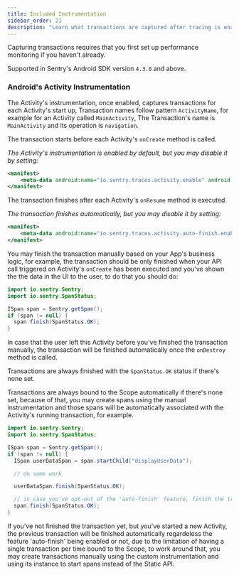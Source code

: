 ```yaml
---
title: Included Instrumentation
sidebar_order: 21
description: "Learn what transactions are captured after tracing is enabled."
---
```


<Note>

Capturing transactions requires that you first <PlatformLink to="/performance/">set up performance monitoring</PlatformLink> if you haven't already.

</Note>

<Note>

Supported in Sentry's Android SDK version `4.3.0` and above.

</Note>

### Android's Activity Instrumentation

The Activity's instrumentation, once enabled, captures transactions for each Activity's start up, Transaction names follow pattern `ActivityName`, for example for an Activity called `MainActivity`, The Transaction's name is `MainActivity` and its operation is `navigation`.

The transaction starts before each Activity's `onCreate` method is called.

_The Activity's instrumentation is enabled by default, but you may disable it by setting:_

```xml {filename:AndroidManifest.xml}
<manifest>
    <meta-data android:name="io.sentry.traces.activity.enable" android:value="false" />
</manifest>
```

The transaction finishes after each Activity's `onResume` method is executed.

_The transaction finishes automatically, but you may disable it by setting:_

```xml {filename:AndroidManifest.xml}
<manifest>
    <meta-data android:name="io.sentry.traces.activity.auto-finish.enable" android:value="false" />
</manifest>
```

You may finish the transaction manually based on your App's business logic, for example, the transaction should be only finished when your API call triggered on Activity's `onCreate` has been executed and you've shown the the data in the UI to the user, to do that you should do:

```java
import io.sentry.Sentry;
import io.sentry.SpanStatus;

ISpan span = Sentry.getSpan();
if (span != null) {
  span.finish(SpanStatus.OK);
}
```

In case that the user left this Activity before you've finished the transaction manually, the transaction will be finished automatically once the `onDestroy` method is called.

Transactions are always finished with the `SpanStatus.OK` status if there's none set.

Transactions are always bound to the Scope automatically if there's none set, because of that, you may create spans using the manual instrumentation and those spans will be automatically associated with the Activity's running transaction, for example.

```java
import io.sentry.Sentry;
import io.sentry.SpanStatus;

ISpan span = Sentry.getSpan();
if (span != null) {
  ISpan userDataSpan = span.startChild("displayUserData");

  // do some work

  userDataSpan.finish(SpanStatus.OK);

  // in case you've opt-out of the 'auto-finish' feature, finish the transaction manually.
  span.finish(SpanStatus.OK);
}
```

If you've not finished the transaction yet, but you've started a new Activity, the previous transaction will be finished automatically regardeless the feature 'auto-finish' being enabled or not, due to the limitation of having a single transaction per time bound to the Scope, to work around that, you may create transactions manually using the custom instrumentation and using its instance to start spans instead of the Static API.
